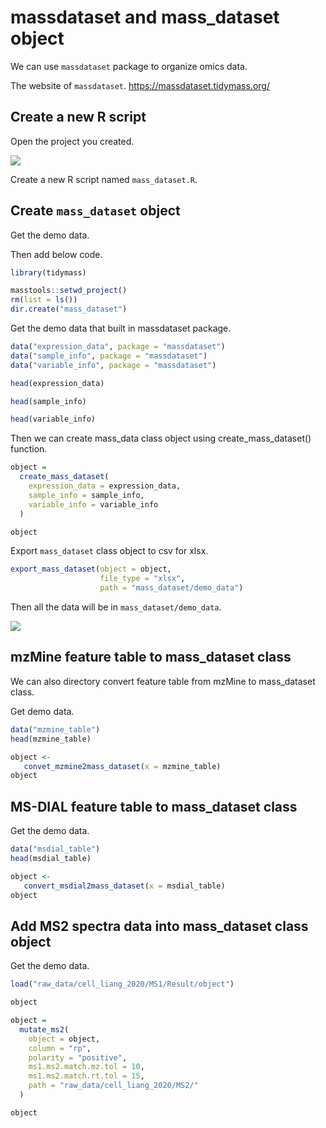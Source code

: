 # massdataset and mass_dataset object

We can use `massdataset` package to organize omics data.

The website of `massdataset`. <https://massdataset.tidymass.org/>

## Create a new R script

Open the project you created.

![](figures/Screen-Shot%2018.png)

Create a new R script named `mass_dataset.R`.

## Create `mass_dataset` object

Get the demo data.

Then add below code.

```r
library(tidymass)
```

```r
masstools::setwd_project()
rm(list = ls())
dir.create("mass_dataset")
```

Get the demo data that built in massdataset package.

```r
data("expression_data", package = "massdataset")
data("sample_info", package = "massdataset")
data("variable_info", package = "massdataset")
```

```r
head(expression_data)
```
```r
head(sample_info)
```
```r
head(variable_info)
```

Then we can create mass_data class object using create_mass_dataset() function.

```r
object =
  create_mass_dataset(
    expression_data = expression_data,
    sample_info = sample_info,
    variable_info = variable_info
  )
```

```r
object
```

Export `mass_dataset` class object to csv for xlsx.

```r
export_mass_dataset(object = object,
                    file_type = "xlsx",
                    path = "mass_dataset/demo_data")
```

Then all the data will be in `mass_dataset/demo_data`.

![](figures/Screen-Shot 28.png)

## mzMine feature table to mass_dataset class

We can also directory convert feature table from mzMine to mass_dataset class.

Get demo data.

```r
data("mzmine_table")
head(mzmine_table)
```


```r
object <-
   convet_mzmine2mass_dataset(x = mzmine_table)
object
```

## MS-DIAL feature table to mass_dataset class

Get the demo data.

```r
data("msdial_table")
head(msdial_table)
```

```r
object <-
   convert_msdial2mass_dataset(x = msdial_table)
object
```


## Add MS2 spectra data into mass_dataset class object

Get the demo data.

```r
load("raw_data/cell_liang_2020/MS1/Result/object")
```

```r
object
```

```r
object =
  mutate_ms2(
    object = object,
    column = "rp",
    polarity = "positive",
    ms1.ms2.match.mz.tol = 10,
    ms1.ms2.match.rt.tol = 15,
    path = "raw_data/cell_liang_2020/MS2/"
  )
```

```r
object
```

